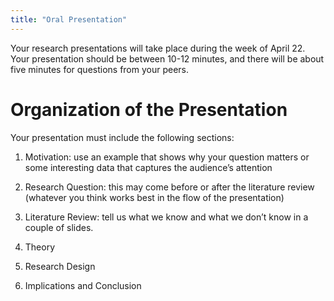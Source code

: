 ```yaml
---
title: "Oral Presentation"
---
```


Your research presentations will take place during the week of April 22. Your presentation should be between 10-12 minutes, and there will be about five minutes for questions from your peers.


# Organization of the Presentation

Your presentation must include the following sections:

1. Motivation: use an example that shows why your question matters or some interesting data that captures the audience's attention

2. Research Question: this may come before or after the literature review (whatever you think works best in the flow of the presentation)

3. Literature Review: tell us what we know and what we don't know in a couple of slides.

4. Theory

5. Research Design

6. Implications and Conclusion

